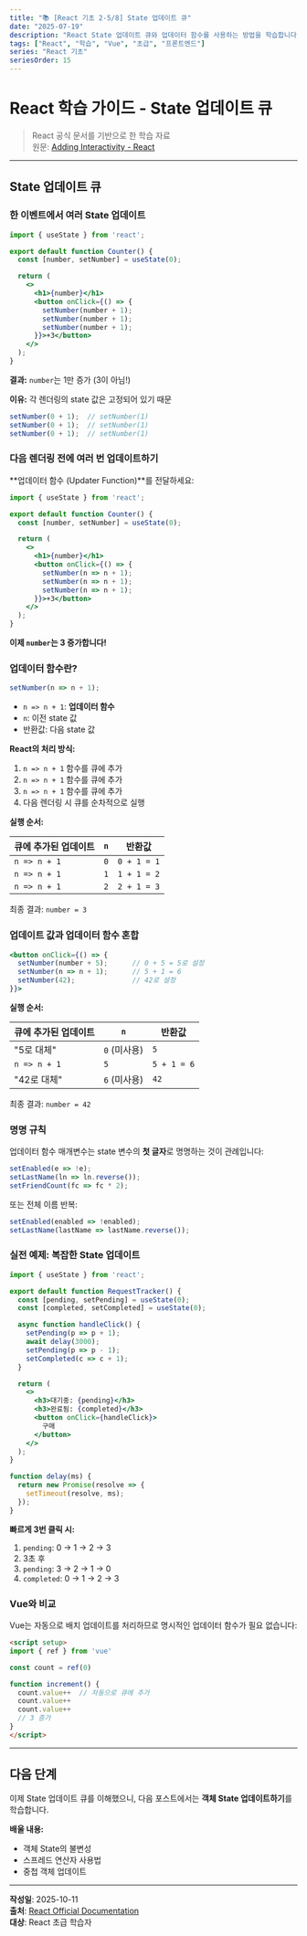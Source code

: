 ```yaml
---
title: "📚 [React 기초 2-5/8] State 업데이트 큐"
date: "2025-07-19"
description: "React State 업데이트 큐와 업데이터 함수를 사용하는 방법을 학습합니다"
tags: ["React", "학습", "Vue", "초급", "프론트엔드"]
series: "React 기초"
seriesOrder: 15
---
```


# React 학습 가이드 - State 업데이트 큐

> React 공식 문서를 기반으로 한 학습 자료  
> 원문: [Adding Interactivity - React](https://react.dev/learn/adding-interactivity)

---

## State 업데이트 큐

### 한 이벤트에서 여러 State 업데이트

```jsx
import { useState } from 'react';

export default function Counter() {
  const [number, setNumber] = useState(0);

  return (
    <>
      <h1>{number}</h1>
      <button onClick={() => {
        setNumber(number + 1);
        setNumber(number + 1);
        setNumber(number + 1);
      }}>+3</button>
    </>
  );
}
```

**결과:** `number`는 1만 증가 (3이 아님!)

**이유:** 각 렌더링의 state 값은 고정되어 있기 때문

```jsx
setNumber(0 + 1);  // setNumber(1)
setNumber(0 + 1);  // setNumber(1)
setNumber(0 + 1);  // setNumber(1)
```

### 다음 렌더링 전에 여러 번 업데이트하기

**업데이터 함수 (Updater Function)**를 전달하세요:

```jsx
import { useState } from 'react';

export default function Counter() {
  const [number, setNumber] = useState(0);

  return (
    <>
      <h1>{number}</h1>
      <button onClick={() => {
        setNumber(n => n + 1);
        setNumber(n => n + 1);
        setNumber(n => n + 1);
      }}>+3</button>
    </>
  );
}
```

**이제 `number`는 3 증가합니다!**

### 업데이터 함수란?

```jsx
setNumber(n => n + 1);
```

- `n => n + 1`: **업데이터 함수**
- `n`: 이전 state 값
- 반환값: 다음 state 값

**React의 처리 방식:**

1. `n => n + 1` 함수를 큐에 추가
2. `n => n + 1` 함수를 큐에 추가
3. `n => n + 1` 함수를 큐에 추가
4. 다음 렌더링 시 큐를 순차적으로 실행

**실행 순서:**

| 큐에 추가된 업데이트 | `n` | 반환값 |
|------------------|-----|--------|
| `n => n + 1` | `0` | `0 + 1 = 1` |
| `n => n + 1` | `1` | `1 + 1 = 2` |
| `n => n + 1` | `2` | `2 + 1 = 3` |

최종 결과: `number = 3`

### 업데이트 값과 업데이터 함수 혼합

```jsx
<button onClick={() => {
  setNumber(number + 5);      // 0 + 5 = 5로 설정
  setNumber(n => n + 1);      // 5 + 1 = 6
  setNumber(42);              // 42로 설정
}}>
```

**실행 순서:**

| 큐에 추가된 업데이트 | `n` | 반환값 |
|------------------|-----|--------|
| "5로 대체" | `0` (미사용) | `5` |
| `n => n + 1` | `5` | `5 + 1 = 6` |
| "42로 대체" | `6` (미사용) | `42` |

최종 결과: `number = 42`

### 명명 규칙

업데이터 함수 매개변수는 state 변수의 **첫 글자**로 명명하는 것이 관례입니다:

```jsx
setEnabled(e => !e);
setLastName(ln => ln.reverse());
setFriendCount(fc => fc * 2);
```

또는 전체 이름 반복:

```jsx
setEnabled(enabled => !enabled);
setLastName(lastName => lastName.reverse());
```

### 실전 예제: 복잡한 State 업데이트

```jsx
import { useState } from 'react';

export default function RequestTracker() {
  const [pending, setPending] = useState(0);
  const [completed, setCompleted] = useState(0);

  async function handleClick() {
    setPending(p => p + 1);
    await delay(3000);
    setPending(p => p - 1);
    setCompleted(c => c + 1);
  }

  return (
    <>
      <h3>대기중: {pending}</h3>
      <h3>완료됨: {completed}</h3>
      <button onClick={handleClick}>
        구매
      </button>
    </>
  );
}

function delay(ms) {
  return new Promise(resolve => {
    setTimeout(resolve, ms);
  });
}
```

**빠르게 3번 클릭 시:**

1. `pending`: 0 → 1 → 2 → 3
2. 3초 후
3. `pending`: 3 → 2 → 1 → 0
4. `completed`: 0 → 1 → 2 → 3

### Vue와 비교

Vue는 자동으로 배치 업데이트를 처리하므로 명시적인 업데이터 함수가 필요 없습니다:

```html
<script setup>
import { ref } from 'vue'

const count = ref(0)

function increment() {
  count.value++  // 자동으로 큐에 추가
  count.value++
  count.value++
  // 3 증가
}
</script>
```

---

## 다음 단계

이제 State 업데이트 큐를 이해했으니, 다음 포스트에서는 **객체 State 업데이트하기**를 학습합니다.

**배울 내용:**
- 객체 State의 불변성
- 스프레드 연산자 사용법
- 중첩 객체 업데이트

---

**작성일**: 2025-10-11  
**출처**: [React Official Documentation](https://react.dev/learn/adding-interactivity)  
**대상**: React 초급 학습자
